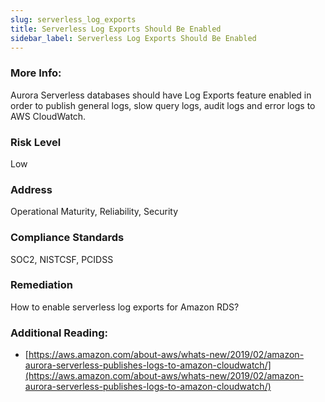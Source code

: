 ```yaml
---
slug: serverless_log_exports
title: Serverless Log Exports Should Be Enabled
sidebar_label: Serverless Log Exports Should Be Enabled
---
```


### More Info:

Aurora Serverless databases should have Log Exports feature enabled in order to publish general logs, slow query logs, audit logs and error logs to AWS CloudWatch.

### Risk Level

Low

### Address

Operational Maturity, Reliability, Security

### Compliance Standards

SOC2, NISTCSF, PCIDSS

### Remediation

How to enable serverless log exports for Amazon RDS?

### Additional Reading:

- [https://aws.amazon.com/about-aws/whats-new/2019/02/amazon-aurora-serverless-publishes-logs-to-amazon-cloudwatch/](https://aws.amazon.com/about-aws/whats-new/2019/02/amazon-aurora-serverless-publishes-logs-to-amazon-cloudwatch/) 

